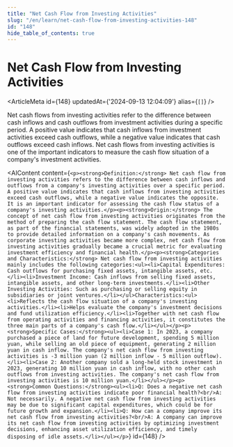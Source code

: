 ```yaml
---
title: "Net Cash Flow from Investing Activities"
slug: "/en/learn/net-cash-flow-from-investing-activities-148"
id: "148"
hide_table_of_contents: true
---
```



# Net Cash Flow from Investing Activities

<ArticleMeta id={148} updatedAt={'2024-09-13 12:04:09'} alias={`[]`} />
<div className='border-solid border-b border-t-0 my-4 border-[var(--ifm-color-gray-300)]' />

Net cash flows from investing activities refer to the difference between cash inflows and cash outflows from investment activities during a specific period. A positive value indicates that cash inflows from investment activities exceed cash outflows, while a negative value indicates that cash outflows exceed cash inflows. Net cash flows from investing activities is one of the important indicators to measure the cash flow situation of a company's investment activities.

<AIContent content={`<p><strong>Definition:</strong> Net cash flow from investing activities refers to the difference between cash inflows and outflows from a company's investing activities over a specific period. A positive value indicates that cash inflows from investing activities exceed cash outflows, while a negative value indicates the opposite. It is an important indicator for assessing the cash flow status of a company's investing activities.</p><p><strong>Origin:</strong> The concept of net cash flow from investing activities originates from the method of preparing the cash flow statement. The cash flow statement, as part of the financial statements, was widely adopted in the 1980s to provide detailed information on a company's cash movements. As corporate investing activities became more complex, net cash flow from investing activities gradually became a crucial metric for evaluating investment efficiency and financial health.</p><p><strong>Categories and Characteristics:</strong> Net cash flow from investing activities mainly includes the following categories:<ul><li>Capital Expenditures: Cash outflows for purchasing fixed assets, intangible assets, etc.</li><li>Investment Income: Cash inflows from selling fixed assets, intangible assets, and other long-term investments.</li><li>Other Investing Activities: Such as purchasing or selling equity in subsidiaries or joint ventures.</li></ul>Characteristics:<ul><li>Reflects the cash flow situation of a company's investing activities.</li><li>Helps evaluate the company's investment decisions and fund utilization efficiency.</li><li>Together with net cash flow from operating activities and financing activities, it constitutes the three main parts of a company's cash flow.</li></ul></p><p><strong>Specific Cases:</strong><ul><li>Case 1: In 2023, a company purchased a piece of land for future development, spending 5 million yuan, while selling an old piece of equipment, generating 2 million yuan in cash inflow. The company's net cash flow from investing activities is -3 million yuan (2 million inflow - 5 million outflow).</li><li>Case 2: Another company sold a long-held stock investment in 2023, generating 10 million yuan in cash inflow, with no other cash outflows from investing activities. The company's net cash flow from investing activities is 10 million yuan.</li></ul></p><p><strong>Common Questions:</strong><ul><li>Q: Does a negative net cash flow from investing activities indicate poor financial health?<br/>A: Not necessarily. A negative net cash flow from investing activities may be due to significant capital expenditures, which could be for future growth and expansion.</li><li>Q: How can a company improve its net cash flow from investing activities?<br/>A: A company can improve its net cash flow from investing activities by optimizing investment decisions, enhancing asset utilization efficiency, and timely disposing of idle assets.</li></ul></p>`} id={148} />
